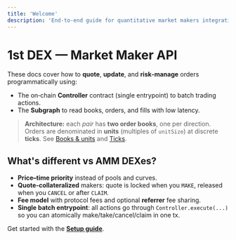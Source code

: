 ```yaml
---
title: 'Welcome'
description: 'End-to-end guide for quantitative market makers integrating with the 1st DEX central‑limit‑order‑book (CLOB).'
---
```


# 1st DEX — Market Maker API

These docs cover how to **quote**, **update**, and **risk‑manage** orders programmatically using:

- The on‑chain **Controller** contract (single entrypoint) to batch trading actions.
- The **Subgraph** to read books, orders, and fills with low latency.

> **Architecture:** each _pair_ has **two order books**, one per direction. Orders are denominated in **units** (multiples of `unitSize`) at discrete **ticks**. See [Books & units](/mms-api/concepts/books-and-units) and [Ticks](/mms-api/concepts/ticks).

## What's different vs AMM DEXes?

- **Price–time priority** instead of pools and curves.
- **Quote‑collateralized** makers: quote is locked when you `MAKE`, released when you `CANCEL` or after `CLAIM`.
- **Fee model** with protocol fees and optional **referrer** fee sharing.
- **Single batch entrypoint**: all actions go through `Controller.execute(...)` so you can atomically make/take/cancel/claim in one tx.

Get started with the **[Setup guide](/mms-api/guides/quickstart)**.
